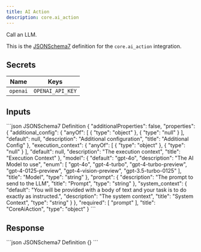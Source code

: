 ```yaml
---
title: AI Action
description: core.ai_action
---
```


Call an LLM.

This is the [JSONSchema7](https://json-schema.org/draft-07/json-schema-release-notes) definition for the `core.ai_action` integration.


## Secrets
 Name | Keys
 --- | ---
 `openai` | `OPENAI_API_KEY`

## Inputs

<CodeGroup>
```json JSONSchema7 Definition
{
    "additionalProperties": false,
    "properties": {
        "additional_config": {
            "anyOf": [
                {
                    "type": "object"
                },
                {
                    "type": "null"
                }
            ],
            "default": null,
            "description": "Additional configuration",
            "title": "Additional Config"
        },
        "execution_context": {
            "anyOf": [
                {
                    "type": "object"
                },
                {
                    "type": "null"
                }
            ],
            "default": null,
            "description": "The execution context",
            "title": "Execution Context"
        },
        "model": {
            "default": "gpt-4o",
            "description": "The AI Model to use",
            "enum": [
                "gpt-4o",
                "gpt-4-turbo",
                "gpt-4-turbo-preview",
                "gpt-4-0125-preview",
                "gpt-4-vision-preview",
                "gpt-3.5-turbo-0125"
            ],
            "title": "Model",
            "type": "string"
        },
        "prompt": {
            "description": "The prompt to send to the LLM",
            "title": "Prompt",
            "type": "string"
        },
        "system_context": {
            "default": "You will be provided with a body of text and your task is to do exactly as instructed.",
            "description": "The system context",
            "title": "System Context",
            "type": "string"
        }
    },
    "required": [
        "prompt"
    ],
    "title": "CoreAiAction",
    "type": "object"
}
```

</CodeGroup>

## Response

<CodeGroup>
```json JSONSchema7 Definition
{}
```

</CodeGroup>

